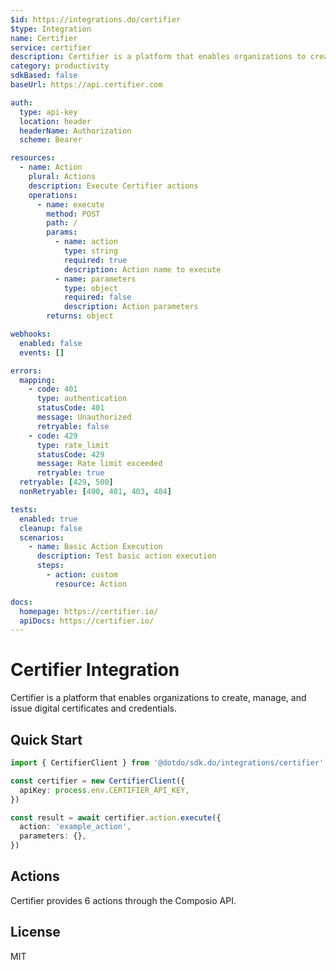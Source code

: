 ```yaml
---
$id: https://integrations.do/certifier
$type: Integration
name: Certifier
service: certifier
description: Certifier is a platform that enables organizations to create, manage, and issue digital certificates and credentials.
category: productivity
sdkBased: false
baseUrl: https://api.certifier.com

auth:
  type: api-key
  location: header
  headerName: Authorization
  scheme: Bearer

resources:
  - name: Action
    plural: Actions
    description: Execute Certifier actions
    operations:
      - name: execute
        method: POST
        path: /
        params:
          - name: action
            type: string
            required: true
            description: Action name to execute
          - name: parameters
            type: object
            required: false
            description: Action parameters
        returns: object

webhooks:
  enabled: false
  events: []

errors:
  mapping:
    - code: 401
      type: authentication
      statusCode: 401
      message: Unauthorized
      retryable: false
    - code: 429
      type: rate_limit
      statusCode: 429
      message: Rate limit exceeded
      retryable: true
  retryable: [429, 500]
  nonRetryable: [400, 401, 403, 404]

tests:
  enabled: true
  cleanup: false
  scenarios:
    - name: Basic Action Execution
      description: Test basic action execution
      steps:
        - action: custom
          resource: Action

docs:
  homepage: https://certifier.io/
  apiDocs: https://certifier.io/
---
```


# Certifier Integration

Certifier is a platform that enables organizations to create, manage, and issue digital certificates and credentials.

## Quick Start

```typescript
import { CertifierClient } from '@dotdo/sdk.do/integrations/certifier'

const certifier = new CertifierClient({
  apiKey: process.env.CERTIFIER_API_KEY,
})

const result = await certifier.action.execute({
  action: 'example_action',
  parameters: {},
})
```

## Actions

Certifier provides 6 actions through the Composio API.

## License

MIT
